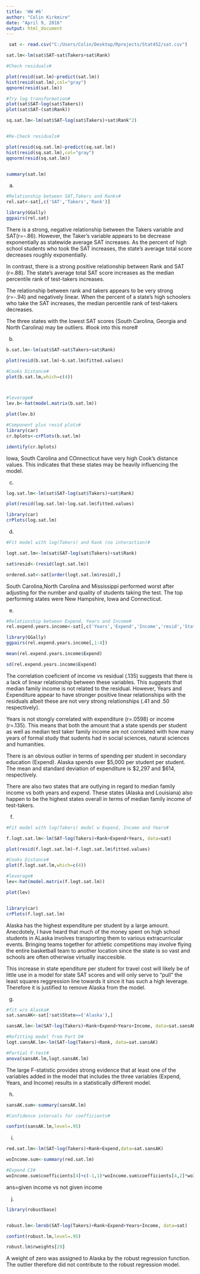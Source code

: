```yaml
---
title: 'HW #6'
author: "Colin Kirkmire"
date: "April 9, 2016"
output: html_document
---
```



```r
 sat <- read.csv("C:/Users/Colin/Desktop/Rprojects/Stat452/sat.csv")

sat.lm<-lm(sat$SAT~sat$Takers+sat$Rank)

#Check residuals#

plot(resid(sat.lm)~predict(sat.lm))
hist(resid(sat.lm),col="gray")
qqnorm(resid(sat.lm))

#Try log transformation#
plot(sat$SAT~log(sat$Takers))
plot(sat$SAT~(sat$Rank))

sq.sat.lm<-lm(sat$SAT~log(sat$Takers)+sat$Rank^2)


#Re-Check residuals#

plot(resid(sq.sat.lm)~predict(sq.sat.lm))
hist(resid(sq.sat.lm),col="gray")
qqnorm(resid(sq.sat.lm))


summary(sat.lm)
```

(a)
```r
#Relationship between SAT,Takers and Ranks#
rel.sat<-sat[,c('SAT','Takers','Rank')]

library(GGally)
ggpairs(rel.sat)
```

There is a strong, negative relationship between the Takers variable and SAT(r=-.86). However, the Taker's variable appears to be decrease exponentially as statewide average SAT increases. As the percent of high school students who took the SAT increases, the state's average total score decreases roughly exponentially. 

In contrast, there is a strong positive relationship between Rank and SAT (r=.88).  The state's average total SAT score increases as the median percentile rank of test-takers increases. 

The relationship between rank and takers appears to be very strong (r=-.94) and negatively linear. When the percent of a state's high schoolers who take the SAT increases, the median percentile rank of test-takers decreases.  

The three states with the lowest SAT scores (South Carolina, Georgia and North Carolina) may be outliers.  #look into this more#


(b)
```r
b.sat.lm<-lm(sat$SAT~sat$Takers+sat$Rank)

plot(resid(b.sat.lm)~b.sat.lm$fitted.values)

#Cooks Distance#
plot(b.sat.lm,which=c(4))



#leverage#
lev.b<-hat(model.matrix(b.sat.lm))

plot(lev.b)

#Component plus resid plots#
library(car)
cr.bplots<-crPlots(b.sat.lm)

identify(cr.bplots)
```

Iowa, South Carolina and COnnecticut have very high Cook's distance values. This indicates that these states may be heavily influencing the model. 


(c)
```r
log.sat.lm<-lm(sat$SAT~log(sat$Takers)+sat$Rank)

plot(resid(log.sat.lm)~log.sat.lm$fitted.values)

library(car)
crPlots(log.sat.lm)
```

(d)
```r
#Fit model with log(Takers) and Rank (no interaction)#

logt.sat.lm<-lm(sat$SAT~log(sat$Takers)+sat$Rank)

sat$resid<-(resid(logt.sat.lm))

ordered.sat<-sat[order(logt.sat.lm$resid),]

```
South Carolina,North Carolina and Mississippi performed worst after adjusting for the number and quality of students taking the test.  The top performing states were New Hampshire, Iowa and Connecticut.


(e)
```r
#Relationship between Expend, Years and Income#
rel.expend.years.income<-sat[,c('Years','Expend','Income','resid','State')]

library(GGally)
ggpairs(rel.expend.years.income[,1:4])

mean(rel.expend.years.income$Expend)

sd(rel.expend.years.income$Expend)


```
The correlation coeficient of income vs residual (.135) suggests that there is a lack of linear relationship between these variables.  This suggests that median family income is not related to the residual.  However, Years and Expenditure  appear to have stronger positive linear relationships with the residuals albeit these are not very strong relationships  (.41 and .50 respectively).  

Years is not stongly correlated with expenditure (r=.0598) or income (r=.135).  This means that both the amount that a state spends per student as well as median test taker family income are not correlated with how many years of formal study that sudents had in social sciences, natural sciences and humanities.

There is an obvious outlier in terms of spending per student in secondary education (Expend).  Alaska spends over $5,000 per student per student. The mean and standard deviation of expenditure is $2,297 and $614, respectively. 

There are also two states that are outlying in regard to median family income vs both years and expend. These states (Alaska and Louisiana) also happen to be the highest states overall in terms of median family income of test-takers.


(f)
```r

#Fit model with log(Takers) model w Expend, Income and Years#

f.logt.sat.lm<-lm(SAT~log(Takers)+Rank+Expend+Years, data=sat)

plot(resid(f.logt.sat.lm)~f.logt.sat.lm$fitted.values)

#Cooks Distance#
plot(f.logt.sat.lm,which=c(4))

#leverage#
lev<-hat(model.matrix(f.logt.sat.lm))

plot(lev)


library(car)
crPlots(f.logt.sat.lm)


```
Alaska has the highest expenditure per student by a large amount.  Anecdotely, I have heard that much of the money spent on high school students in ALaska involves transporting them to various extracurricular events. Bringing teams together for athletic competitions may involve flying the entire basketball team to another location since the state is so vast and schools are often otherwise virtually inaccesible.

This increase in state ependiture per student for travel cost will likely be of little use in a model for state SAT scores and will only serve to "pull" the least squares reggression line towards it since it has such a high leverage. Therefore it is justified to remove Alaska from the model.

(g)
```r
#fit w/o Alaska#
sat.sansAK<-sat[!sat$State==('Alaska'),]

sansAK.lm<-lm(SAT~log(Takers)+Rank+Expend+Years+Income, data=sat.sansAK)

#Refitting model from Part D#
logt.sansAK.lm<-lm(SAT~log(Takers)+Rank, data=sat.sansAK)

#Partial F-test#
anova(sansAK.lm,logt.sansAK.lm)

```
The large F-statistic provides strong evidence that at least one of the variables added in the model that includes the three variables (Expend, Years, and Income) results in a statistically different model.


(h)
```r
sansAK.sum<-summary(sansAK.lm)

#Confidence intervals for coefficients#

confint(sansAK.lm,level=.95)

```

(i)
```r
red.sat.lm<-lm(SAT~log(Takers)+Rank+Expend,data=sat.sansAK)

woIncome.sum<-summary(red.sat.lm)

#Expend CI#
woIncome.sum$coefficients[4]+c(-1,1)*woIncome.sum$coefficients[4,2]*woIncome.sum$coefficients[4,3]

```
ans=given income vs not given income


(j)
```r
library(robustbase)


robust.lm<-lmrob(SAT~log(Takers)+Rank+Expend+Years+Income, data=sat)

confint(robust.lm,level=.95)

robust.lm$rweights[29]

```
A weight of zero was assigned to Alaska by the robust regression function.  The outlier therefore did not contribute to the robust regression model.





















